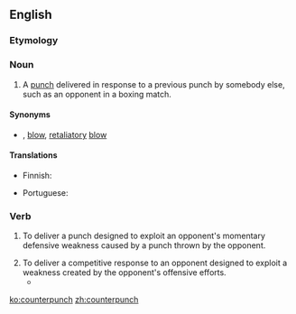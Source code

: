 ==English==

===Etymology===
{{prefix|counter|punch|lang=en}}

===Noun===
{{en-noun|es}}

# A [[punch]] delivered in response to a previous punch by somebody else, such as an opponent in a boxing match.

====Synonyms====
* {{sense|punch in response to opponent's punch}} {{l|en|counterblow}}, {{l|en|return}} [[blow]], [[retaliatory]] [[blow]]

====Translations====
{{trans-top|punch delivered in response to a previous punch by somebody else}}
* Finnish: {{t|fi|vastaisku}}
{{trans-mid}}
* Portuguese: {{t|pt|contragolpe|m}}
{{trans-bottom}}

===Verb===
{{en-verb|es}}

# {{lb|en|boxing}} To deliver a punch designed to exploit an opponent's momentary defensive weakness caused by a punch thrown by the opponent.
# To deliver a competitive response to an opponent designed to exploit a weakness created by the opponent's offensive efforts.
#* {{quote-journal|date=January 25, 2009|author=Christopher Clarey|title=Top-Seeded Jankovic Falls Without a Fight|work=New York Times|url=http://www.nytimes.com/2009/01/25/sports/othersports/25tennis.html|passage=She stands just a little over 5-foot-6, but her two-handed ground strokes off both wings, inspired by the four-time Australian Open champion Monica Seles , allow her to create sharp angles and '''counterpunching''' power.}}

[[ko:counterpunch]]
[[zh:counterpunch]]